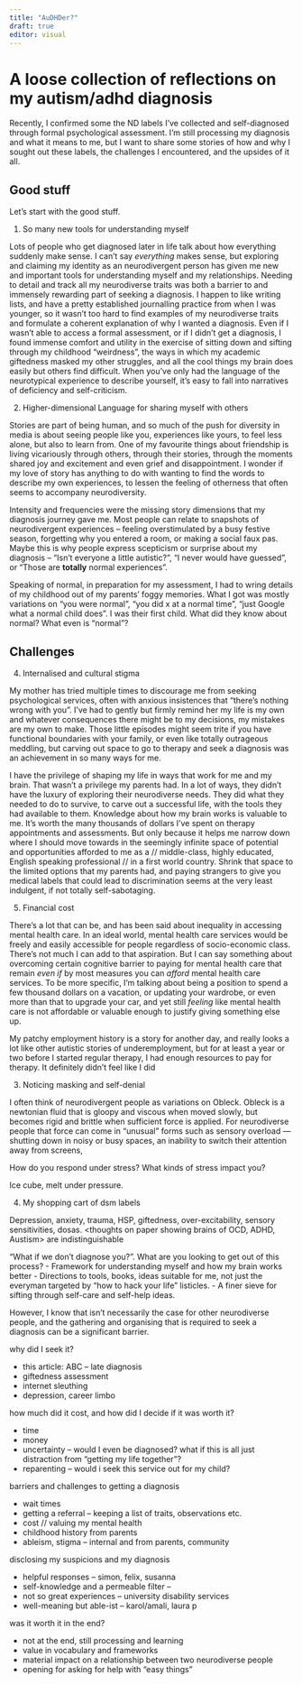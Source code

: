 ```yaml
---
title: "AuDHDer?"
draft: true
editor: visual
---
```


# A loose collection of reflections on my autism/adhd diagnosis

Recently, I confirmed some the ND labels I've collected and self-diagnosed through formal psychological assessment. I'm still processing my diagnosis and what it means to me, but I want to share some stories of how and why I sought out these labels, the challenges I encountered, and the upsides of it all.

## Good stuff

Let's start with the good stuff. 

1. So many new tools for understanding myself

Lots of people who get diagnosed later in life talk about how everything suddenly make sense. I can't say *everything* makes sense, but exploring and claiming my identity as an neurodivergent person has given me new and important tools for understanding myself and my relationships. Needing to detail and track all my neurodiverse traits was both a barrier to and immensely rewarding part of seeking a diagnosis. I happen to like writing lists, and have a pretty established journalling practice from when I was younger, so it wasn't too hard to find examples of my neurodiverse traits and formulate a coherent explanation of why I wanted a diagnosis. Even if I wasn't able to access a formal assessment, or if I didn't get a diagnosis, I found immense comfort and utility in the exercise of sitting down and sifting through my childhood "weirdness", the ways in which my academic giftedness masked my other struggles, and all the cool things my brain does easily but others find difficult. When you've only had the language of the neurotypical experience to describe yourself, it's easy to fall into narratives of deficiency and self-criticism. 

2. Higher-dimensional Language for sharing myself with others

Stories are part of being human, and so much of the push for diversity in media is about seeing people like you, experiences like yours, to feel less alone, but also to learn from. One of my favourite things about friendship is living vicariously through others, through their stories, through the moments shared joy and excitement and even grief and disappointment. I wonder if my love of story has anything to do with wanting to find the words to describe my own experiences, to lessen the feeling of otherness that often seems to accompany neurodiversity.

Intensity and frequencies were the missing story dimensions that my diagnosis journey gave me. Most people can relate to snapshots of neurodivergent experiences -- feeling overstimulated by a busy festive season, forgetting why you entered a room, or making a social faux pas. Maybe this is why people express scepticism or surprise about my diagnosis -- "Isn't everyone a little autistic?", "I never would have guessed", or "Those are **totally** normal experiences". 

Speaking of normal, in preparation for my assessment, I had to wring details of my childhood out of my parents' foggy memories. What I got was mostly variations on "you were normal", "you did x at a normal time", "just Google what a normal child does". I was their first child. What did they know about normal? What even is "normal"?

## Challenges

4. Internalised and cultural stigma

My mother has tried multiple times to discourage me from seeking psychological services, often with anxious insistences that "there's nothing wrong with you". I've had to gently but firmly remind her my life is my own and whatever consequences there might be to my decisions, my mistakes are my own to make. Those little episodes might seem trite if you have functional boundaries with your family, or even like totally outrageous meddling, but carving out space to go to therapy and seek a diagnosis was an achievement in so many ways for me. 

I have the privilege of shaping my life in ways that work for me and my brain. That wasn't a privilege my parents had. In a lot of ways, they didn't have the luxury of exploring their neurodiverse needs. They did what they needed to do to survive, to carve out a successful life, with the tools they had available to them. Knowledge about how my brain works is valuable to me. It's worth the many thousands of dollars I've spent on therapy appointments and assessments. But only because it helps me narrow down where I should move towards in the seemingly infinite space of potential and opportunities afforded to me as a // middle-class, highly educated, English speaking professional // in a first world country. Shrink that space to the limited options that my parents had, and paying strangers to give you medical labels that could lead to discrimination seems at the very least indulgent, if not totally self-sabotaging.

5. Financial cost

There's a lot that can be, and has been said about inequality in accessing mental health care. In an ideal world, mental health care services would be freely and easily accessible for people regardless of socio-economic class. There's not much I can add to that aspiration. But I can say something about overcoming certain cognitive barrier to paying for mental health care that remain *even if* by most measures you can *afford* mental health care services. To be more specific, I'm talking about being a position to spend a few thousand dollars on a vacation, or updating your wardrobe, or even more than that to upgrade your car, and yet still *feeling* like mental health care is not affordable or valuable enough to justify giving something else up. 

My patchy employment history is a story for another day, and really looks a lot like other autistic stories of underemployment, but for at least a year or two before I started regular therapy, I had enough resources to pay for therapy. It definitely didn't feel like I did

3. Noticing masking and self-denial

I often think of neurodivergent people as variations on Obleck. Obleck is a newtonian fluid that is gloopy and viscous when moved slowly, but becomes rigid and brittle when sufficient force is applied. For neurodiverse people that force can come in "unusual" forms such as sensory overload --- shutting down in noisy or busy spaces, an inability to switch their attention away from screens, 

How do you respond under stress? What kinds of stress impact you?

Ice cube, melt under pressure. 

4. My shopping cart of dsm labels

Depression, anxiety, trauma, HSP, giftedness, over-excitability, sensory sensitivities, dosas.
<thoughts on paper showing brains of OCD, ADHD, Austism> are indistinguishable

"What if we don't diagnose you?". What are you looking to get out of this process?
- Framework for understanding myself and how my brain works better 
- Directions to tools, books, ideas suitable for me, not just the everyman targeted by "how to hack your life" listicles.
- A finer sieve for sifting through self-care and self-help ideas.

However, I know that isn't necessarily the case for other neurodiverse people, and the gathering and organising that is required to seek a diagnosis can be a significant barrier. 


why did I seek it?

- this article: ABC -- late diagnosis
- giftedness assessment
- internet sleuthing
- depression, career limbo

how much did it cost, and how did I decide if it was worth it?

- time
- money
- uncertainty -- would I even be diagnosed? what if this is all just distraction from "getting my life together"?
- reparenting -- would i seek this service out for my child?

barriers and challenges to getting a diagnosis

- wait times
- getting a referral -- keeping a list of traits, observations etc.
- cost // valuing my mental health
- childhood history from parents
- ableism, stigma -- internal and from parents, community

disclosing my suspicions and my diagnosis

- helpful responses -- simon, felix, susanna
- self-knowledge and a permeable filter -- 
- not so great experiences -- university disability services
- well-meaning but able-ist -- karol/amali, laura p

was it worth it in the end?

- not at the end, still processing and learning
- value in vocabulary and frameworks
- material impact on a relationship between two neurodiverse people
- opening for asking for help with "easy things"
